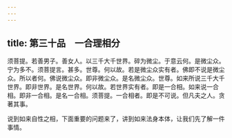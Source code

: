 ```yaml
---
---
---
```

title: 第三十品　一合理相分
---




须菩提。若善男子。善女人。以三千大千世界。碎为微尘。于意云何。是微尘众。宁为多不。须菩提言。甚多。世尊。何以故。若是微尘众实有者。佛即不说是微尘众。所以者何。佛说微尘众。即非微尘众。是名微尘众。世尊。如来所说三千大千世界。即非世界。是名世界。何以故。若世界实有者。即是一合相。如来说一合相。即非一合相。是名一合相。须菩提。一合相者。即是不可说。但凡夫之人。贪著其事。

说到如来自性之相，下面重要的问题来了，讲到如来法身本体，让我们先了解一件事情。